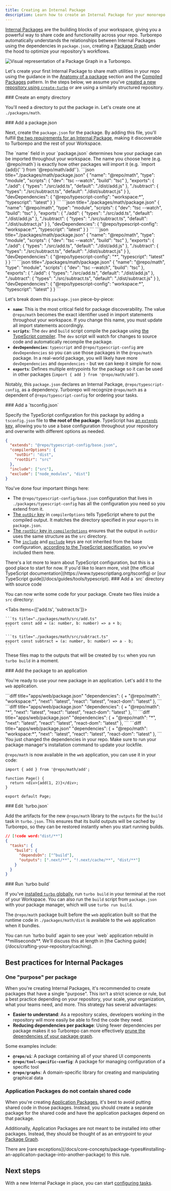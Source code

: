```yaml
---
title: Creating an Internal Package
description: Learn how to create an Internal Package for your monorepo.
---
```



[Internal Packages](/docs/core-concepts/internal-packages) are the building blocks of your workspace, giving you a powerful way to share code and functionality across your repo. Turborepo automatically understands the relationships between Internal Packages using the dependencies in `package.json`, creating a [Package Graph](/docs/core-concepts/package-and-task-graph#package-graph) under the hood to optimize your repository's workflows.

![Visual representation of a Package Graph in a Turborepo.](/images/docs/package-graph.png)

Let's create your first Internal Package to share math utilities in your repo using the guidance in the [Anatomy of a package](/docs/crafting-your-repository/structuring-a-repository#anatomy-of-a-package) section and the [Compiled Packages](/docs/core-concepts/internal-packages#compiled-packages) pattern. In the steps below, we assume you've [created a new repository using `create-turbo`](/docs/getting-started/installation) or are using a similarly structured repository.

<Steps>
<Step>
### Create an empty directory

You'll need a directory to put the package in. Let's create one at `./packages/math`.

<Files>
  <File name="package.json" />
  <File name="turbo.json" />
  <Folder name="apps" />
  <Folder name="packages" defaultOpen>
    <Folder name="math" green defaultOpen />
    <Folder name="ui">
      <File name="package.json" />
    </Folder>
    <Folder name="eslint-config">
      <File name="package.json" />
    </Folder>
    <Folder name="typescript-config">
      <File name="package.json" />
    </Folder>
  </Folder>
</Files>

</Step>
<Step>
### Add a package.json

Next, create the `package.json` for the package. By adding this file, you'll fulfill [the two requirements for an Internal Package](/docs/crafting-your-repository/structuring-a-repository#specifying-packages-in-a-monorepo), making it discoverable to Turborepo and the rest of your Workspace.

<Callout type="warn">
  The `name` field in your `package.json` determines how your package can be
  imported throughout your workspace. The name you choose here (e.g.
  `@repo/math`) is exactly how other packages will import it (e.g. `import {add}{' '}
  from '@repo/math/add'`).
</Callout>

<PackageManagerTabs>

<Tab value="pnpm">
```json title="./packages/math/package.json"
{
  "name": "@repo/math",
  "type": "module",
  "scripts": {
    "dev": "tsc --watch",
    "build": "tsc"
  },
  "exports": {
    "./add": {
      "types": "./src/add.ts",
      "default": "./dist/add.js"
    },
    "./subtract": {
      "types": "./src/subtract.ts",
      "default": "./dist/subtract.js"
    }
  },
  "devDependencies": {
    "@repo/typescript-config": "workspace:*",
    "typescript": "latest"
  }
}
```
</Tab>

<Tab value="yarn">
```json title="./packages/math/package.json"
{
  "name": "@repo/math",
  "type": "module",
  "scripts": {
    "dev": "tsc --watch",
    "build": "tsc"
  },
  "exports": {
    "./add": {
      "types": "./src/add.ts",
      "default": "./dist/add.js"
    },
    "./subtract": {
      "types": "./src/subtract.ts",
      "default": "./dist/subtract.js"
    }
  },
  "devDependencies": {
    "@repo/typescript-config": "workspace:*",
    "typescript": "latest"
  }
}
```
</Tab>

<Tab value="npm">
```json title="./packages/math/package.json"
{
  "name": "@repo/math",
  "type": "module",
  "scripts": {
    "dev": "tsc --watch",
    "build": "tsc"
  },
  "exports": {
    "./add": {
      "types": "./src/add.ts",
      "default": "./dist/add.js"
    },
    "./subtract": {
      "types": "./src/subtract.ts",
      "default": "./dist/subtract.js"
    }
  },
  "devDependencies": {
    "@repo/typescript-config": "*",
    "typescript": "latest"
  }
}
```

</Tab>

<Tab value="bun">
```json title="./packages/math/package.json"
{
  "name": "@repo/math",
  "type": "module",
  "scripts": {
    "dev": "tsc --watch",
    "build": "tsc"
  },
  "exports": {
    "./add": {
      "types": "./src/add.ts",
      "default": "./dist/add.js"
    },
    "./subtract": {
      "types": "./src/subtract.ts",
      "default": "./dist/subtract.js"
    }
  },
  "devDependencies": {
    "@repo/typescript-config": "workspace:*",
    "typescript": "latest"
  }
}
```

</Tab>
</PackageManagerTabs>

Let's break down this `package.json` piece-by-piece:

- **`name`**: This is the most critical field for package discoverability. The value `@repo/math` becomes the exact identifier used in import statements throughout your workspace. If you change this name, you must update all import statements accordingly.
- **`scripts`**: The `dev` and `build` script compile the package using [the TypeScript compiler](https://www.typescriptlang.org/docs/handbook/compiler-options.html). The `dev` script will watch for changes to source code and automatically recompile the package.
- **`devDependencies`**: `typescript` and `@repo/typescript-config` are `devDependencies` so you can use those packages in the `@repo/math` package. In a real-world package, you will likely have more `devDependencies` and `dependencies` - but we can keep it simple for now.
- **`exports`**: Defines multiple entrypoints for the package so it can be used in other packages (`import { add } from '@repo/math/add'`).

Notably, this `package.json` declares an Internal Package, `@repo/typescript-config`, as a dependency. Turborepo will recognize `@repo/math` as a dependent of `@repo/typescript-config` for ordering your tasks.

</Step>

<Step>
  ### Add a `tsconfig.json`

Specify the TypeScript configuration for this package by adding a `tsconfig.json` file to **the root of the package**. TypeScript has [an `extends` key](https://www.typescriptlang.org/tsconfig#extends), allowing you to use a base configuration throughout your repository and overwrite with different options as needed.

```json title="./packages/math/tsconfig.json"
{
  "extends": "@repo/typescript-config/base.json",
  "compilerOptions": {
    "outDir": "dist",
    "rootDir": "src"
  },
  "include": ["src"],
  "exclude": ["node_modules", "dist"]
}
```

You've done four important things here:

- The `@repo/typescript-config/base.json` configuration that lives in `./packages/typescript-config` has all the configuration you need so you extend from it.
- [The `outDir` key](https://www.typescriptlang.org/tsconfig/#outDir) in `compilerOptions` tells TypeScript where to put the compiled output. It matches the directory specified in your `exports` in `package.json`.
- [The `rootDir` key in `compilerOptions`](https://www.typescriptlang.org/tsconfig/#rootDir) ensures that the output in `outDir` uses the same structure as the `src` directory.
- The [`include`](https://www.typescriptlang.org/tsconfig/#include) and [`exclude`](https://www.typescriptlang.org/tsconfig/#exclude) keys are not inherited from the base configuration, [according to the TypeScript specification](https://www.typescriptlang.org/tsconfig#include), so you've included them here.

<Callout type="info">
  There's a lot more to learn about TypeScript configuration, but this is a good
  place to start for now. If you'd like to learn more, visit [the official
  TypeScript documentation](https://www.typescriptlang.org/tsconfig) or [our
  TypeScript guide](/docs/guides/tools/typescript).
</Callout>

</Step>

<Step>
### Add a `src` directory with source code

You can now write some code for your package. Create two files inside a `src` directory:

<Tabs items={['add.ts', 'subtract.ts']}>
  <Tab value="add.ts">

    ```ts title="./packages/math/src/add.ts"
    export const add = (a: number, b: number) => a + b;
    ```

  </Tab>
  <Tab value="subtract.ts">

    ```ts title="./packages/math/src/subtract.ts"
    export const subtract = (a: number, b: number) => a - b;
    ```

  </Tab>
</Tabs>

These files map to the outputs that will be created by `tsc` when you run `turbo build` in a moment.

</Step>

<Step>
### Add the package to an application

You're ready to use your new package in an application. Let's add it to the `web` application.

<PackageManagerTabs>

<Tab value="pnpm">
```diff title="apps/web/package.json"
  "dependencies": {
+   "@repo/math": "workspace:*",
    "next": "latest",
    "react": "latest",
    "react-dom": "latest"
  },
```
</Tab>

<Tab value="yarn">
```diff title="apps/web/package.json"
  "dependencies": {
+   "@repo/math": "*",
    "next": "latest",
    "react": "latest",
    "react-dom": "latest"
  },
```
</Tab>

<Tab value="npm">
```diff title="apps/web/package.json"
  "dependencies": {
+   "@repo/math": "*",
    "next": "latest",
    "react": "latest",
    "react-dom": "latest"
  },
```
</Tab>

<Tab value="bun">
```diff title="apps/web/package.json"
  "dependencies": {
+   "@repo/math": "workspace:*",
    "next": "latest",
    "react": "latest",
    "react-dom": "latest"
  },
```
</Tab>
</PackageManagerTabs>

<Callout type="warn">
  You just changed the dependencies in your repo. Make sure to run your package
  manager's installation command to update your lockfile.
</Callout>

`@repo/math` is now available in the `web` application, you can use it in your code:

```tsx title="apps/web/src/app/page.tsx"
import { add } from '@repo/math/add';

function Page() {
  return <div>{add(1, 2)}</div>;
}

export default Page;
```

</Step>

<Step>
### Edit `turbo.json`

Add the artifacts for the new `@repo/math` library to the `outputs` for the `build` task in `turbo.json`. This ensures that its build outputs will be cached by Turborepo, so they can be restored instantly when you start running builds.

```json title="./turbo.json"
// [!code word:"dist/**"]
{
  "tasks": {
    "build": {
      "dependsOn": ["^build"],
      "outputs": [".next/**", "!.next/cache/**", "dist/**"]
    }
  }
}
```

</Step>

<Step>
### Run `turbo build`

If you've [installed `turbo` globally](/docs/getting-started/installation#global-installation), run `turbo build` in your terminal at the root of your Workspace. You can also run the `build` script from `package.json` with your package manager, which will use `turbo run build`.

The `@repo/math` package built before the `web` application built so that the runtime code in `./packages/math/dist` is available to the `web` application when it bundles.

<Callout type="info">
  You can run `turbo build` again to see your `web` application rebuild in
  **milliseconds**. We'll discuss this at length in [the Caching
  guide](/docs/crafting-your-repository/caching).
</Callout>

</Step>
</Steps>

## Best practices for Internal Packages

### One "purpose" per package

When you're creating Internal Packages, it's recommended to create packages that have a single "purpose". This isn't a strict science or rule, but a best practice depending on your repository, your scale, your organization, what your teams need, and more. This strategy has several advantages:

- **Easier to understand**: As a repository scales, developers working in the repository will more easily be able to find the code they need.
- **Reducing dependencies per package**: Using fewer dependencies per package makes it so Turborepo can more effectively [prune the dependencies of your package graph](/docs/reference/prune).

Some examples include:

- **`@repo/ui`**: A package containing all of your shared UI components
- **`@repo/tool-specific-config`**: A package for managing configuration of a specific tool
- **`@repo/graphs`**: A domain-specific library for creating and manipulating graphical data

### Application Packages do not contain shared code

When you're creating [Application Packages](/docs/core-concepts/package-types#application-packages), it's best to avoid putting shared code in those packages. Instead, you should create a separate package for the shared code and have the application packages depend on that package.

Additionally, Application Packages are not meant to be installed into other packages. Instead, they should be thought of as an entrypoint to your [Package Graph](/docs/core-concepts/package-and-task-graph#package-graph).

<Callout type="good-to-know">
  There are [rare
  exceptions](/docs/core-concepts/package-types#installing-an-applicaiton-package-into-another-package)
  to this rule.
</Callout>

## Next steps

With a new Internal Package in place, you can start [configuring tasks](/docs/crafting-your-repository/configuring-tasks).

